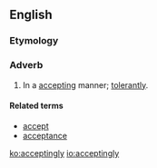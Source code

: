 ==English==

===Etymology===
{{suffix|accepting|ly}}

===Adverb===
{{en-adv}}

# In a [[accepting]] manner; [[tolerantly]].

====Related terms====
* [[accept]]
* [[acceptance]]

[[ko:acceptingly]]
[[io:acceptingly]]